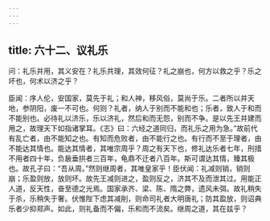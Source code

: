 ```yaml
---
---
---
```

title: 六十二、议礼乐
---



问：礼乐并用，其义安在？礼乐共理，其效何征？礼之崩也，何方以救之乎？乐之坏也，何术以济之乎？

臣闻：序人伦，安国家，莫先于礼；和人神，移风俗，莫尚于乐。二者所以并天地，参阴阳，废一不可也。何则？礼者，纳人于别而不能和也；乐者，致人于和而不能别也。必待礼以济乐，乐以济礼，然后和而无怨，别而不争。是以先王并建而用之，故理天下如指诸掌耳。《志》曰：六经之道同归，而礼乐之用为急。”故前代有乱亡者，由不能知之也。有知而危败者，由不能行之也。有行而不至于理者，由不能达其情也。能达其情者，其唯宗周乎？周之有天下也，修礼达乐者七年，刑措不用者四十年，负扆垂拱者三百年，龟鼎不迁者八百年。斯可谓达其情，臻其极也。故孔子曰：“吾从周。”然则继周者，其唯皇家乎！臣伏闻：礼减则销，销则崩；乐盈则放，放则坏。故先王减则进之，盈则反之，济其不及而泄其过。用能正人道，反天性，奋至德之光焉。国家承齐、梁、陈、隋之弊，遗风未弭。故礼稍失于杀，乐稍失于奢。伏惟陛下虑其减削，则命司礼者大明唐礼；防其盈放，则诏典乐者少抑郑声。如此，则礼备而不偏，乐和而不流矣。继周之道，其在兹乎？